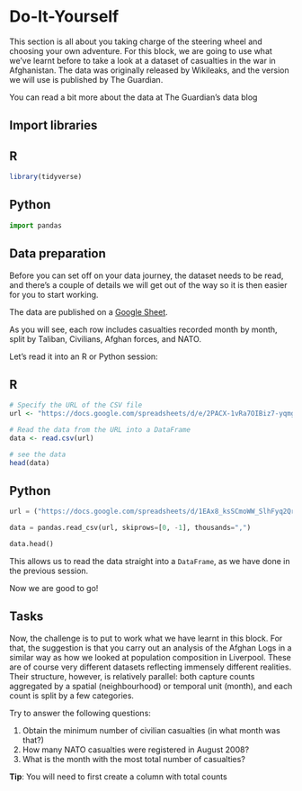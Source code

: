 # Do-It-Yourself {#sec-open-science-DIY .unnumbered}

This section is all about you taking charge of the steering wheel and choosing your own adventure. For this block, we are going to use what we've learnt before to take a look at a dataset of casualties in the war in Afghanistan. The data was originally released by Wikileaks, and the version we will use is published by The Guardian.

You can read a bit more about the data at The Guardian's data blog

## Import libraries

::: {.panel-tabset group="language"}
## R

```r
library(tidyverse)
```

## Python

```python
import pandas
```
:::

## Data preparation

Before you can set off on your data journey, the dataset needs to be read, and there's a couple of details we will get out of the way so it is then easier for you to start working.

The data are published on a [Google Sheet](https://docs.google.com/spreadsheets/d/1EAx8_ksSCmoWW_SlhFyq2QrRn0FNNhcg1TtDFJzZRgc/edit?hl=en#gid=1).

As you will see, each row includes casualties recorded month by month, split by Taliban, Civilians, Afghan forces, and NATO.

Let's read it into an R or Python session:

::: {.panel-tabset group="language"}
## R

```r
# Specify the URL of the CSV file
url <- "https://docs.google.com/spreadsheets/d/e/2PACX-1vRa7OIBiz7-yqmgwUEn4V5Wm1TO8rGow_wQVS1PWp--UTCAKqNUhtifECO5ZR9XrMd6Ddq9NxQwf1ll/pub?gid=0&single=true&output=csv"

# Read the data from the URL into a DataFrame
data <- read.csv(url)

# see the data
head(data)
```

## Python

```python
url = ("https://docs.google.com/spreadsheets/d/1EAx8_ksSCmoWW_SlhFyq2QrRn0FNNhcg1TtDFJzZRgc/export?format=csv&gid=1")

data = pandas.read_csv(url, skiprows=[0, -1], thousands=",")

data.head()
```
:::

This allows us to read the data straight into a `DataFrame`, as we have done in the previous session.

Now we are good to go!

## Tasks

Now, the challenge is to put to work what we have learnt in this block. For that, the suggestion is that you carry out an analysis of the Afghan Logs in a similar way as how we looked at population composition in Liverpool. These are of course very different datasets reflecting immensely different realities. Their structure, however, is relatively parallel: both capture counts aggregated by a spatial (neighbourhood) or temporal unit (month), and each count is split by a few categories.

Try to answer the following questions:

1.  Obtain the minimum number of civilian casualties (in what month was that?)
2.  How many NATO casualties were registered in August 2008?
3.  What is the month with the most total number of casualties?

**Tip**: You will need to first create a column with total counts
